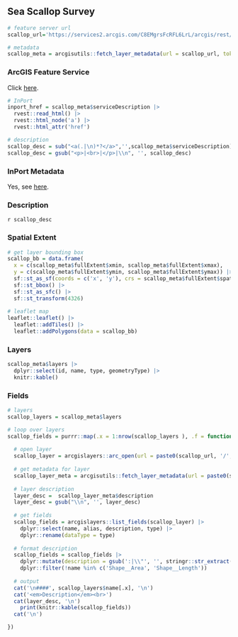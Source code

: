 ## Sea Scallop Survey

```r
# feature server url
scallop_url='https://services2.arcgis.com/C8EMgrsFcRFL6LrL/arcgis/rest/services/Sea_Scallop_Survey/FeatureServer'

# metadata
scallop_meta = arcgisutils::fetch_layer_metadata(url = scallop_url, token = token)
```

### ArcGIS Feature Service

Click [here](`r scallop_url`).

```r
# InPort
inport_href = scallop_meta$serviceDescription |>
  rvest::read_html() |>
  rvest::html_node('a') |>
  rvest::html_attr('href')

# description
scallop_desc = sub("<a(.|\n)*?</a>",'',scallop_meta$serviceDescription)
scallop_desc = gsub("<p>|<br>|</p>|\\n", '', scallop_desc)
```

### InPort Metadata

Yes, see [here](`r inport_href`).

### Description

`r scallop_desc`

### Spatial Extent

```r
# get layer bounding box
scallop_bb = data.frame(
  x = c(scallop_meta$fullExtent$xmin, scallop_meta$fullExtent$xmax), 
  y = c(scallop_meta$fullExtent$ymin, scallop_meta$fullExtent$ymax)) |>
  sf::st_as_sf(coords = c('x', 'y'), crs = scallop_meta$fullExtent$spatialReference$latestWkid) |>
  sf::st_bbox() |>
  sf::st_as_sfc() |>
  sf::st_transform(4326)
  
# leaflet map
leaflet::leaflet() |>
  leaflet::addTiles() |>
  leaflet::addPolygons(data = scallop_bb)
```

### Layers

```r
scallop_meta$layers |>
  dplyr::select(id, name, type, geometryType) |>
  knitr::kable()
```

### Fields

```r
# layers 
scallop_layers = scallop_meta$layers

# loop over layers
scallop_fields = purrr::map(.x = 1:nrow(scallop_layers ), .f = function(.x) {
  
  # open layer
  scallop_layer = arcgislayers::arc_open(url = paste0(scallop_url, '/', scallop_layers$id[.x]), token = token)
  
  # get metadata for layer
  scallop_layer_meta = arcgisutils::fetch_layer_metadata(url = paste0(scallop_url, '/', scallop_layers$id[.x]), token = token)
  
  # layer description
  layer_desc =  scallop_layer_meta$description
  layer_desc = gsub("\\n", '', layer_desc)
  
  # get fields
  scallop_fields = arcgislayers::list_fields(scallop_layer) |>
    dplyr::select(name, alias, description, type) |>
    dplyr::rename(dataType = type)
  
  # format description
  scallop_fields = scallop_fields |>
    dplyr::mutate(description = gsub(':|\\"', '', stringr::str_extract(description, ':\\s*([^,]+)'))) |>
    dplyr::filter(!name %in% c('Shape__Area', 'Shape__Length'))
  
  # output
  cat('\n####', scallop_layers$name[.x], '\n')
  cat('<em>Description</em><br>')
  cat(layer_desc, '\n')
    print(knitr::kable(scallop_fields))
  cat('\n')

})

```
